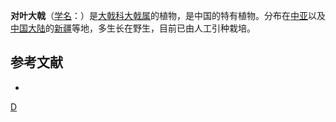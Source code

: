 {{Speciesbox 
| taxon = Euphorbia sororia
| authority = A. Schrenk. 
}}

'''对叶大戟'''（[[学名|学名]]：{{lang|la|''Euphorbia sororia''}}）是[[大戟科|大戟科]][[大戟属|大戟属]]的植物，是中国的特有植物。分布在[[中亚|中亚]]以及[[中国大陆|中国大陆]]的[[新疆|新疆]]等地，多生长在野生，目前已由人工引种栽培。

== 参考文献 ==
<div class="references-small">
* {{cite web| url =http://www.bioinfo.cn/db05/KmzwSpecies.php?action=view&id=7577| title =对叶大戟| work =《中国高等植物数据库全库》| publisher =中国科学院微生物研究所| author =昆明植物研究所| accessdate =2009-02-25| deadurl =yes| archiveurl =https://web.archive.org/web/20160305032715/http://www.bioinfo.cn/db05/KmzwSpecies.php?action=view&id=7577| archivedate =2016-03-05}}
</div>
{{Taxonbar|from=Q10956539}}

[[Category:大戟属|D]]


{{植物小作品}}